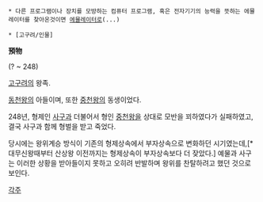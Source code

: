  * 다른 프로그램이나 장치를 모방하는 컴퓨터 프로그램, 혹은 전자기기의 능력을 뜻하는 에뮬레이터를 찾아온것이면 [[에뮬레이터]]로(...)


 * [고구려/인물]

'''預物'''

(? ~ 248)

[[고구려]]의 왕족.

[[동천왕]]의 아들이며, 또한 [[중천왕]]의 동생이었다.

248년, 형제인 [[사구]]과 더불어서 형인 [[중천왕]]을 상대로 모반을 꾀하였다가 실패하였고, 결국 사구과 함께 형벌을 받고 죽었다.

당시에는 왕위계승 방식이 기존의 형제상속에서 부자상속으로 변화하던 시기였는데,[* 대무신왕때부터 산상왕 이전까지는 형제상속이 부자상속보다 더 잦았다.] 예물과 사구는 이러한 상황을 받아들이지 못하고 오히려 반발하며 왕위를 찬탈하려고 했던 것으로 보인다.

[[각주]]
